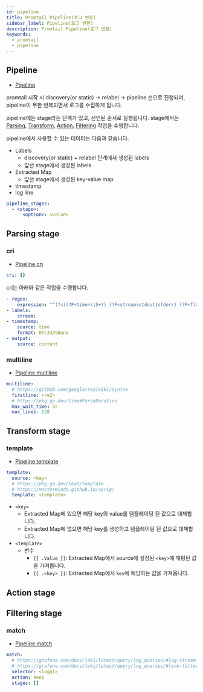 ```yaml
---
id: pipeline
title: Promtail Pipeline(로그 변환)
sidebar_label: Pipeline(로그 변환)
description: Promtail Pipeline(로그 변환)
keywords:
  - promtail
  - pipeline
---
```


## Pipeline

- [Pipeline](https://grafana.com/docs/loki/latest/send-data/promtail/pipelines/)

promtail 시작 시 discovery(or static) -\> relabel -\> pipeline 순으로 진행되며, pipeline이 무한 반복되면서 로그를 수집하게 됩니다.

pipeline에는 stage라는 단계가 있고, 선언된 순서로 실행됩니다. stage에서는 [Parsing](#parsing-stage), [Transform](#transform-stage), [Action](#action-stage), [Filtering](#filtering-stage) 작업을 수행합니다.

pipeline에서 사용할 수 있는 데이터는 다음과 같습니다.

- Labels
  - discovery(or static) + relabel 단계에서 생성된 labels
  - 앞선 stage에서 생성된 labels
- Extracted Map
  - 앞선 stage에서 생성된 key-value map
- timestamp
- log line

```yaml
pipeline_stages:
  - <stage>:
      <option>: <value>
```

## Parsing stage

### cri

- [Pipeline cri](https://grafana.com/docs/loki/latest/send-data/promtail/stages/cri/)

```yaml
cri: {}
```

cri는 아래와 같은 작업을 수행합니다.

```yaml
- regex:
    expression: "^(?s)(?P<time>\\S+?) (?P<stream>stdout|stderr) (?P<flags>\\S+?) (?P<content>.*)$"
- labels:
    stream:
- timestamp:
    source: time
    format: RFC3339Nano
- output:
    source: content
```

### multiline

- [Pipeline multiline](https://grafana.com/docs/loki/latest/send-data/promtail/stages/multiline/)

```yaml
multiline:
  # https://github.com/google/re2/wiki/Syntax
  firstline: <re2>
  # https://pkg.go.dev/time#ParseDuration
  max_wait_time: 3s
  max_lines: 128
```

## Transform stage

### template

- [Pipeline template](https://grafana.com/docs/loki/latest/send-data/promtail/stages/template/)

```yaml
template:
  source: <key>
  # https://pkg.go.dev/text/template
  # https://masterminds.github.io/sprig/
  template: <template>
```

- `<key>`
  - Extracted Map에 있으면 해당 key의 value를 템플레이팅 된 값으로 대체합니다.
  - Extracted Map에 없으면 해당 key를 생성하고 템플레이팅 된 값으로 대체합니다.
- `<template>`
  - 변수
    - `{{ .Value }}`: Extracted Map에서 source에 설정된 `<key>`에 매핑된 값을 가져옵니다.
    - `{{ .<key> }}`: Extracted Map에서 `key`에 해당하는 값을 가져옵니다.

## Action stage

## Filtering stage

### match

- [Pipeline match](https://grafana.com/docs/loki/latest/send-data/promtail/stages/match/)

```yaml
match:
  # https://grafana.com/docs/loki/latest/query/log_queries/#log-stream-selector
  # https://grafana.com/docs/loki/latest/query/log_queries/#line-filter-expression
  selector: <logql>
  action: keep
  stages: []
```
